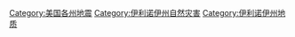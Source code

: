 [[Category:美国各州地震|Category:美国各州地震]]
[[Category:伊利诺伊州自然灾害|Category:伊利诺伊州自然灾害]]
[[Category:伊利诺伊州地质|Category:伊利诺伊州地质]]